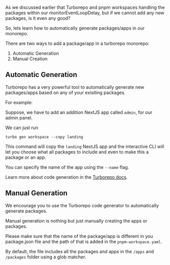 As we discussed earlier that Turborepo and pnpm workspaces handling the packages within our monitorEventLoopDelay, but if we cannot add any new packages, is it even any good?

So, lets learn how to automatically generate packages/apps in our monorepo.

There are two ways to add a package/app in a turborepo monorepo:

1. Automatic Generation
2. Manual Creation

## Automatic Generation

Turborepo has a very powerful tool to automatically generate new packages/apps based on any of your exisiting packages.

For example:

Suppose, we have to add an addition NextJS app called `admin`, for our admin panel.

We can just run 

```pnpm
turbo gen workspace --copy landing
```

This command will copy the `landing` NextJS app and the interactive CLI will let you choose what all packages to include and even to make this a package or an app.

<Note>You can specify the name of the app using the `--name` flag.</Note>

Learn more about code generation in the [Turborepo docs](https://turbo.build/repo/docs/core-concepts/monorepos/code-generation).


## Manual Generation

<Warning>We encourage you to use the Turborepo code generator to automatically generate packages.</Warning>

Manual generation is nothing but just manually creating the apps or packages.

Please make sure that the name of the package/app is different in you package.json file and the path of that is added in the `pnpm-workspace.yaml`. 

<Note>By default, the file includes all the packages and apps in the `/apps` and `/packages` folder using a glob matcher.</Note>




